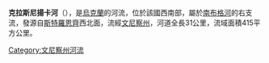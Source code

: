 '''克拉斯尼揚卡河'''（{{lang-uk|Краснянка}}），是[[烏克蘭|烏克蘭]]的河流，位於該國西南部，屬於[[南布格河|南布格河]]的右支流，發源自[[斯特羅恩齊_(佳切夫區)|斯特羅恩齊]]西北面，流經[[文尼察州|文尼察州]]，河道全長31公里，流域面積415平方公里。

{{DEFAULTSORT:Краснянка (річка)}}
[[Category:文尼察州河流|Category:文尼察州河流]]


{{Ukraine-river-stub}}